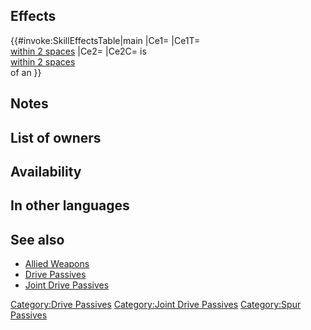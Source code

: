 {{Passive
|type=C
|exclusive=0
|1name=Joint Drive Atk
|1tagid=SID_攻撃の相互大紋章
|1effect=Grants Atk+4 to allies within 2 spaces during combat. If unit is within 2 spaces of an ally, grants Atk+4 to unit during combat.
|1cost=300
|1required=Drive Atk 2
|canUseWeapon={{WeaponList|All}}
|canUseMove={{MoveList|All}}
|properties=random_owner,random_inherit_base
}}
==Effects==
{{#invoke:SkillEffectsTable|main
|Ce1={{Eft|Temporary buffs|Atk|4}}
|Ce1T={{Tgt|Allies}}<br>[[within 2 spaces]]
|Ce2={{Eft|Temporary buffs|Atk|4}}
|Ce2C={{Tgt|Unit}} is<br>[[within 2 spaces]]<br>of an {{Tgt|Ally}}
}}

==Notes==
{{Temporary buffs}}
{{AlliesCombatEffect|effect=temporary buffs}}
==List of owners==
{{Skill Hero List}}
==Availability==
{{PassiveFocusList}}
{{PassiveDistributionList}}
{{PassiveCombatManualList}}
==In other languages==
{{OtherLanguages
|english=Joint Drive Atk
|japanese=攻撃の相互大紋章
|german=Nachbar-Agr. ant.
|spanishEU=Maximpulsar Ata
|spanishLA=Maximpulsar Atq.
|french=Entraide stim. Atq
|italian=Tras. Att gruppo
|chineseTW=攻擊相互大紋章
|portuguese=Atq. omnimpulso
}}
==See also==
{{See also skills|cond=(Description LIKE '%grants%Atk%+%to allies within _ spaces%is within _ space%grants%Atk%+%' OR Description LIKE '%is within _ space%grants%Atk%+%grants%Atk%+%to allies within _ spaces%') AND Exclusive='1' AND Name NOT LIKE '%allied%'}}
* [[Skill families/Weapons#Allied|Allied Weapons]]
* [[Drive Passives]]
* [[Joint Drive Passives]]
{{Passives Navbox|C}}
[[Category:Drive Passives]]
[[Category:Joint Drive Passives]]
[[Category:Spur Passives]]